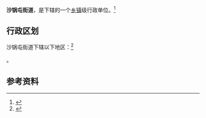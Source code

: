 {{中国乡级行政区|21/14/04/002/000}}

'''沙锅屯街道'''，是{{PRC admin/fullname|21/14/04/002/000|3}}下辖的一个[[乡镇|乡镇]]级行政单位。<ref>{{PRC admin/ref sgc|{{PRC admin/parent|21/14/04/002/000}}}}</ref>

== 行政区划 ==

沙锅屯街道下辖以下地区：<ref>{{PRC admin/ref sgc|21/14/04/002/000}}</ref>

{{PRC admin/children|21/14/04/002/000}}。

== 参考资料 ==

{{reflist}}

{{行政区划小作品}}
{{PRC admin/navcat|21/14/04/002/000}}